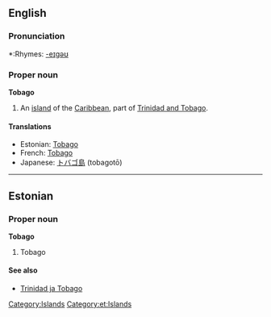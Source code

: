 ==English==

===Pronunciation===
*:Rhymes: [[Rhymes:English:-eɪɡəʊ|-eɪɡəʊ]]

===Proper noun===
{{wikipedia}}
'''Tobago'''

# An [[island]] of the [[Caribbean]], part of [[Trinidad and Tobago]].

====Translations====
{{top}}
*Estonian: [[#Estonian|Tobago]]
*French: [[Tobago#French|Tobago]]
*Japanese: [[トバゴ島]] (tobagotō)
{{bottom}}

[[Category:Islands]]

----

==Estonian==
{{wikipedia|lang=et}}

===Proper noun===
'''Tobago'''

# Tobago

====See also====
*[[Trinidad ja Tobago]]

[[Category:et:Islands]]